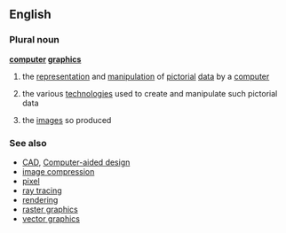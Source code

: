 ==English==

=== Plural noun ===
{{wikipedia}}
'''[[computer]] [[graphics]]'''
#{{computing}} the [[representation]] and [[manipulation]] of [[pictorial]] [[data]] by a [[computer]]
#{{computing}} the various [[technologies]] used to create and manipulate such pictorial data
#{{computing}} the [[image]]s so produced

=== See also ===
*[[CAD]], [[Computer-aided design]]
*[[image compression]]
*[[pixel]]
*[[ray tracing]]
*[[rendering]]
*[[raster graphics]]
*[[vector graphics]]